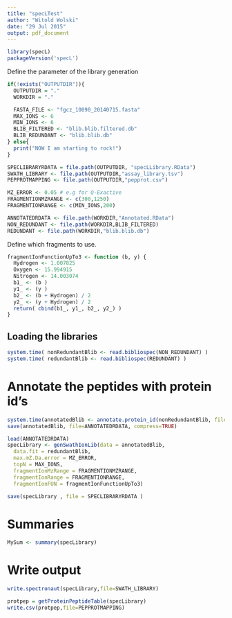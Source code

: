 ```yaml
---
title: "specLTest"
author: "Witold Wolski"
date: "29 Jul 2015"
output: pdf_document
---
```



```r
library(specL)
packageVersion('specL')
```

Define the parameter of the library generation

```r
if(!exists("OUTPUTDIR")){
  OUTPUTDIR = "."
  WORKDIR = "."

  FASTA_FILE <- "fgcz_10090_20140715.fasta"
  MAX_IONS <- 6
  MIN_IONS <- 6
  BLIB_FILTERED <- "blib.blib.filtered.db"
  BLIB_REDUNDANT <- "blib.blib.db"
} else{
  print("NOW I am starting to rock!")
}

SPECLIBRARYRDATA = file.path(OUTPUTDIR, "specLLibrary.RData")
SWATH_LIBRARY <- file.path(OUTPUTDIR,"assay_library.tsv")
PEPPROTMAPPING <- file.path(OUTPUTDIR,"pepprot.csv")

MZ_ERROR <- 0.05 # e.g for Q-Exactive
FRAGMENTIONMZRANGE <- c(300,1250)
FRAGMENTIONRANGE <- c(MIN_IONS,200)

ANNOTATEDRDATA <- file.path(WORKDIR,"Annotated.RData")
NON_REDUNDANT <- file.path(WORKDIR,BLIB_FILTERED)
REDUNDANT <- file.path(WORKDIR,"blib.blib.db")

```

Define which fragments to use.

```r
fragmentIonFunctionUpTo3 <- function (b, y) {
  Hydrogen <- 1.007825
  Oxygen <- 15.994915
  Nitrogen <- 14.003074
  b1_ <- (b )
  y1_ <- (y )
  b2_ <- (b + Hydrogen) / 2
  y2_ <- (y + Hydrogen) / 2 
  return( cbind(b1_, y1_, b2_, y2_) )
}
```

## Loading the libraries

```r
system.time( nonRedundantBlib <- read.bibliospec(NON_REDUNDANT) )
system.time( redundantBlib <- read.bibliospec(REDUNDANT) )

```


# Annotate the peptides with protein id's

```r
system.time(annotatedBlib <- annotate.protein_id(nonRedundantBlib, file=FASTA_FILE))
save(annotatedBlib, file=ANNOTATEDRDATA, compress=TRUE)

```

```r

load(ANNOTATEDRDATA)
specLibrary <- genSwathIonLib(data = annotatedBlib,
  data.fit = redundantBlib,
  max.mZ.Da.error = MZ_ERROR,
  topN = MAX_IONS,
  fragmentIonMzRange = FRAGMENTIONMZRANGE,
  fragmentIonRange = FRAGMENTIONRANGE,
  fragmentIonFUN = fragmentIonFunctionUpTo3)

save(specLibrary , file = SPECLIBRARYRDATA )

```

# Summaries

```r
MySum <- summary(specLibrary)

```

# Write output


```r
write.spectronaut(specLibrary,file=SWATH_LIBRARY)

```

```r
protpep = getProteinPeptideTable(specLibrary)
write.csv(protpep,file=PEPPROTMAPPING)
```

